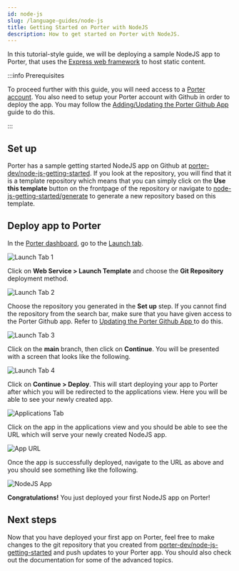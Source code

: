 ```yaml
---
id: node-js
slug: /language-guides/node-js
title: Getting Started on Porter with NodeJS
description: How to get started on Porter with NodeJS.
---
```


In this tutorial-style guide, we will be deploying a sample NodeJS app to Porter, that uses the [Express web framework](https://expressjs.com) to host static content.

:::info Prerequisites

To proceed further with this guide, you will need access to a [Porter account](https://dashboard.getporter.dev/register). You also need to setup your Porter account with Github in order to deploy the app. You may follow the [Adding/Updating the Porter Github App](/deploying-applications/deploying-from-github/adding-updating-gh-app#adding-the-porter-github-app) guide to do this.

:::

## Set up

Porter has a sample getting started NodeJS app on Github at [porter-dev/node-js-getting-started](https://github.com/porter-dev/node-js-getting-started). If you look at the repository, you will find that it is a template repository which means that you can simply click on the **Use this template** button on the frontpage of the repository or navigate to [node-js-getting-started/generate](https://github.com/porter-dev/node-js-getting-started/generate) to generate a new repository based on this template.

## Deploy app to Porter

In the [Porter dashboard](https://dashboard.getporter.dev), go to the [Launch tab](https://dashboard.getporter.dev/launch).

![Launch Tab 1](https://docs.porter.run/img/language-guides/launch-tab-1.png "Launch Tab - Choose a template")

Click on **Web Service > Launch Template** and choose the **Git Repository** deployment method.

![Launch Tab 2](https://docs.porter.run/img/language-guides/launch-tab-2.png "Launch Tab - Choose deployment method")

Choose the repository you generated in the **Set up** step. If you cannot find the repository from the search bar, make sure that you have given access to the Porter Github app. Refer to [Updating the Porter Github App
](/deploying-applications/deploying-from-github/adding-updating-gh-app#updating-the-porter-github-app) to do this.

![Launch Tab 3](https://docs.porter.run/img/language-guides/node-js-launch-tab-3.png "Launch Tab - Choose git repository")

Click on the **main** branch, then click on **Continue**. You will be presented with a screen that looks like the following.

![Launch Tab 4](https://docs.porter.run/img/language-guides/node-js-launch-tab-4.png "Launch Tab - Deployment information")

Click on **Continue > Deploy**. This will start deploying your app to Porter after which you will be redirected to the applications view. Here you will be able to see your newly created app.

![Applications Tab](https://docs.porter.run/img/language-guides/node-js-apps-view.png "Applications Tab - Newly created app")

Click on the app in the applications view and you should be able to see the URL which will serve your newly created NodeJS app.

![App URL](https://docs.porter.run/img/language-guides/node-js-app-url.png "Newly created app")

Once the app is successfully deployed, navigate to the URL as above and you should see something like the following.

![NodeJS App](https://docs.porter.run/img/language-guides/node-js-app.png "Successfully deployed NodeJS app")

**Congratulations!** You just deployed your first NodeJS app on Porter!

## Next steps

Now that you have deployed your first app on Porter, feel free to make changes to the git repository that you created from [porter-dev/node-js-getting-started](https://github.com/porter-dev/node-js-getting-started) and push updates to your Porter app. You should also check out the documentation for some of the advanced topics.
